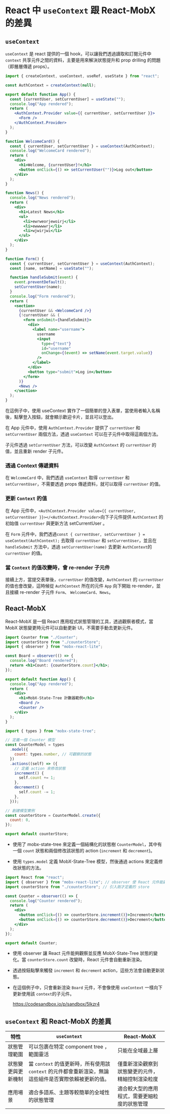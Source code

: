 
# React 中 `useContext` 跟 React-MobX 的差異

## `useContext`

`useContext` 是 react 提供的一個 hook，可以讓我們透過讀取和訂閱元件中 `context` 共享元件之間的資料，主要是用來解決狀態提升和 prop drilling 的問題（即層層傳遞 props）。

```jsx title="App.jsx"
import { createContext, useContext, useRef, useState } from "react";

const AuthContext = createContext(null);

export default function App() {
  const [currentUser, setCurrentUser] = useState("");
  console.log("App rendered");
  return (
    <AuthContext.Provider value={{ currentUser, setCurrentUser }}>
      <Form />
    </AuthContext.Provider>
  );
}

function WelcomeCard() {
  const { currentUser, setCurrentUser } = useContext(AuthContext);
  console.log("WelcomeCard rendered");
  return (
    <div>
      <h1>Welcome, {currentUser}!</h1>
      <button onClick={() => setCurrentUser("")}>Log out</button>
    </div>
  );
}

function News() {
  console.log("News rendered");
  return (
    <div>
      <h1>Latest News</h1>
      <ul>
        <li>ewrweorjewoirj</li>
        <li>ewwwwwrj</li>
        <li>wjwirjwi</li>
      </ul>
    </div>
  );
}

function Form() {
  const { currentUser, setCurrentUser } = useContext(AuthContext);
  const [name, setName] = useState("");

  function handleSubmit(event) {
    event.preventDefault();
    setCurrentUser(name);
  }
  console.log("Form rendered");
  return (
    <section>
      {currentUser && <WelcomeCard />}
      {!currentUser && (
        <form onSubmit={handleSubmit}>
          <div>
            <label name="username">
              username
              <input
                type={"text"}
                id="username"
                onChange={(event) => setName(event.target.value)}
              />
            </label>
          </div>
          <button type="submit">Log in</button>
        </form>
      )}
      <News />
    </section>
  );
}
```

<CodeSandbox codeSandboxId="5lfkj4" />

在這例子中，使用 useContext 實作了一個簡單的登入表單，當使用者輸入名稱後，點擊登入按鈕，就會顯示歡迎卡片，並且可以登出。

在 App 元件中，使用 `AuthContext.Provider` 提供了 `currentUser` 和 `setCurrentUser` 兩個方法，透過 `useContext` 可以在子元件中取得這兩個方法。

子元件透過 `setCurrentUser` 方法，可以改變 `AuthContext` 的 `currentUser` 的值，並且重新 render 子元件。

### 透過 Context 傳遞資料

在 `WelcomeCard` 中，我們透過 `useContext` 取得 `currentUser` 和 `setCurrentUser`，不需要透過 props 傳遞資料，就可以取得 `currentUser` 的值。

### 更新 `Context` 的值

在 App 元件中，`<AuthContext.Provider value={{ currentUser, setCurrentUser }}></<AuthContext.Provider>`向下子元件提供 `AuthContext` 的初始值 `currentUser` 與更新方法 setCurrentUser 。

在 `Form` 元件中，我們透過`const { currentUser, setCurrentUser } = useContext(AuthContext);` 去取得 `currentUser` 和 `setCurrentUser`，並且在 `handleSubmit` 方法中，透過 `setCurrentUser(name)` 去更新 `AuthContext`的`currentUser` 的值。

### 當 `Context` 的值改變時，會 re-render 子元件

接續上方，當提交表單後，`currentUser` 的值改變，`AuthContext` 的 `currentUser` 的值也會改變，這時候從 `AuthContext` 所在的元件 `App` 向下開始 re-render，並且接續 re-render 子元件 `Form`、 `WelcomeCard`、`News`。

## React-MobX

React-MobX 是一個 React 應用程式狀態管理的工具，透過觀察者模式，當 MobX 狀態變更時元件可以自動更新 UI，不需要手動去更新元件。

```jsx title="App.jsx"
import Counter from "./Counter";
import counterStore from "./counterStore";
import { observer } from "mobx-react-lite";

const Board = observer(() => {
  console.log("Board rendered");
  return <h1>Count: {counterStore.count}</h1>;
});

export default function App() {
  console.log("App rendered");
  return (
    <div>
      <h1>MobX-State-Tree 計數器範例</h1>
      <Board />
      <Counter />
    </div>
  );
}
```

```jsx title="counterStore.js"
import { types } from "mobx-state-tree";

// 定義一個 Counter 模型
const CounterModel = types
  .model({
    count: types.number, // 可觀察的狀態
  })
  .actions((self) => ({
    // 定義 action 來修改狀態
    increment() {
      self.count += 1;
    },
    decrement() {
      self.count -= 1;
    },
  }));

// 創建模型實例
const counterStore = CounterModel.create({
  count: 0,
});

export default counterStore;
```

- 使用了 mobx-state-tree 來定義一個結構化的狀態樹 `CounterModel`，其中有一個 `count` 狀態和兩個修改該狀態的 action (`increment` 和 `decrement`)。

- 使用 `types.model` 定義 MobX-State-Tree 模型，然後通過 actions 來定義修改狀態的方法。

```jsx title="Counter.jsx"
import React from "react";
import { observer } from "mobx-react-lite"; // observer 使 React 元件能觀察 MobX 的狀態變更
import counterStore from "./counterStore"; // 引入剛才定義的 store

const Counter = observer(() => {
  console.log("Counter rendered");
  return (
    <div>
      <button onClick={() => counterStore.increment()}>Increment</button>
      <button onClick={() => counterStore.decrement()}>Decrement</button>
    </div>
  );
});

export default Counter;
```

- 使用 observer 讓 React 元件能夠觀察並反應 MobX-State-Tree 狀態的變化。當 `counterStore.count` 改變時，React 元件會自動重新渲染。
- 透過按鈕點擊來觸發 `increment` 和 `decrement` action，這些方法會自動更新狀態。
- 在這個例子中，只會重新渲染 `Board` 元件，不會像使用 `useContext` 一樣向下更新使用該 `context`的子元件。

  https://codesandbox.io/p/sandbox/5lkzr4

<CodeSandbox codeSandboxId="5lkzr4" />

## `useContext` 和 React-MobX 的差異

| 特性               | `useContext `                                                                                          | React-MobX                                       |
| ------------------ | ------------------------------------------------------------------------------------------------------ | ------------------------------------------------ |
| 狀態管理範圍       | 可以包裹在特定 component tree ，範圍靈活                                                               | 只能在全域最上層                                 |
| 狀態變更與更新機制 | 當 `context` 的值更新時，所有使用該 `context` 的元件都會重新渲染，無論這些組件是否實際依賴被更新的值。 | 僅重新渲染觀察到狀態變更的元件，精細控制渲染粒度 |
| 應用場景           | 適合多語系、主題等較簡單的全域性的狀態管理                                                             | 適合較大型的應用程式，需要更細粒度的狀態管理     |
